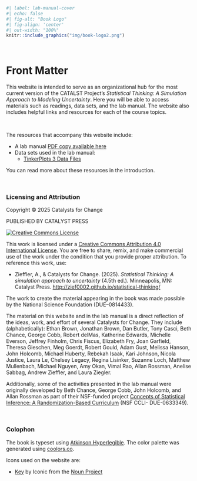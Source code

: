 <br />

```r
#| label: lab-manual-cover
#| echo: false
#| fig-alt: "Book Logo"
#| fig-align: 'center'
#| out-width: "100%"
knitr::include_graphics("img/book-logo2.png")
```

<br />

#  Front Matter {.unnumbered}

This website is intended to serve as an organizational hub for the most current version of the CATALST Project's *Statistical Thinking: A Simulation Approach to Modeling Uncertainty*. Here you will be able to access materials such as readings, data sets, and the lab manual. The website also includes helpful links and resources for each of the course topics.

<br />

The resources that accompany this website include:

- A lab manual [PDF copy available here](https://github.com/zief0002/statistical-thinking/blob/main/statistical-thinking-v4_5.pdf?raw=true)
- Data sets used in the lab manual:
  + [TinkerPlots 3 Data Files](https://github.com/zief0002/statistical-thinking/blob/main/tp3-data.zip?raw=true)


You can read more about these resources in the introduction.

<br />

### Licensing and Attribution {.unnumbered}

Copyright &copy; 2025 Catalysts for Change

PUBLISHED BY CATALYST PRESS

<a rel="license" href="http://creativecommons.org/licenses/by/4.0/"><img alt="Creative Commons License" style="border-width:0" src="https://i.creativecommons.org/l/by/4.0/88x31.png" /></a>

This work is licensed under a <a rel="license" href="http://creativecommons.org/licenses/by/4.0/">Creative Commons Attribution 4.0 International License</a>. You are free to share, remix, and make commercial use of the work under the condition that you provide proper attribution. To reference this work, use:

- Zieffler, A., & Catalysts for Change. (2025). *Statistical Thinking: A simulation approach to uncertainty* (4.5th ed.). Minneapolis, MN: Catalyst Press. [http://zief0002.github.io/statistical-thinking/](http://zief0002.github.io/statistical-thinking/)

The work to create the material appearing in the book was made possible by the National Science Foundation (DUE–0814433). 

The material on this website and in the lab manual is a direct reflection of the ideas, work, and effort of several Catalysts for Change. They include (alphabetically): Ethan Brown, Jonathan Brown, Dan Butler, Tony Casci, Beth Chance, George Cobb, Robert delMas, Katherine Edwards, Michelle Everson, Jeffrey Finholm, Chris Fiscus, Elizabeth Fry, Joan Garfield, Theresa Gieschen, Meg Goerdt, Robert Gould, Adam Gust, Melissa Hanson, John Holcomb, Michael Huberty, Rebekah Isaak, Kari Johnson, Nicola Justice, Laura Le, Chelsey Legacy, Regina Lisinker, Suzanne Loch, Matthew Mullenbach, Michael Nguyen, Amy Okan, Vimal Rao, Allan Rossman, Anelise Sabbag, Andrew Zieffler, and Laura Ziegler.


Additionally, some of the activities presented in the lab manual were originally developed by Beth Chance, George Cobb, John Holcomb, and Allan Rossman as part of their NSF-funded project [Concepts of Statistical Inference: A Randomization-Based Curriculum](http://statweb.calpoly.edu/csi/) (NSF CCLI- DUE-0633349). 

<br />


### Colophon {.unnumbered}

The book is typeset using [Atkinson Hyperlegible](https://fonts.google.com/specimen/Atkinson+Hyperlegible). The color palette was generated using [coolors.co](https://coolors.co/).

Icons used on the website are:

- [Key](https://thenounproject.com/iconproducer/collection/keys/?oq=key&cidx=0&i=713748) by Iconic from the [Noun Project](https://thenounproject.com/)







